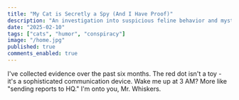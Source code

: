```yaml
---
title: "My Cat is Secretly a Spy (And I Have Proof)"
description: "An investigation into suspicious feline behavior and mysterious midnight transmissions."
date: "2025-02-10"
tags: ["cats", "humor", "conspiracy"]
image: "/home.jpg"
published: true
comments_enabled: true
---
```


I've collected evidence over the past six months. The red dot isn't a toy - it's a sophisticated communication device. Wake me up at 3 AM? More like "sending reports to HQ." I'm onto you, Mr. Whiskers.
